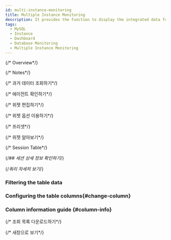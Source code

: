 ```yaml
---
id: multi-instance-monitoring
title: Multiple Instance Monitoring
description: It provides the function to display the integrated data for key metrics of multiple database instances.
tags:
  - MySQL
  - Instance
  - Dashboard
  - Database Monitoring
  - Multiple Instance Monitoring
---
```


{/* Overview*/}


<Dbv2mulitinstancemonitoringdesc /> 

<ProdImg img='db-multi-instance.png' desc='Multi-instance Monitoring' />

{/* Notes*/}


<Dbmultiinstancemonitoringdescnotes /> 

{/* 과거 데이터 조회하기*/}


<Apmdashboardsetpasttime /> 

{/* 에이전트 확인하기*/}


<Apmdashboardcheckagent />

{/* 위젯 편집하기*/}


<Apmdashboradeditwidget />

{/* 위젯 옵션 이용하기*/}


<Apmdashboardwidgetoptions />

{/* 프리셋*/}


<Apmdashboardpreset /> 

{/* 위젯 알아보기*/}


<Dbv2mimchartarea />

{/* Session Table*/}


<Dbv2mimactivesessiondesc /> 


<Dbdashboardactivesessiondesc /> 


<Dbdashboardlocktreedesc /> 


<Dbv2mimactivesessionnote />

{/*## 세션 상세 정보 확인하기*/}


<Dbv2sessiondetailsinfo /> 

{/*쿼리 자세히 보기*/}


<Dbquerydetails /> 

### Filtering the table data


<Dbtabledatafiltering /> 

### Configuring the table columns{#change-column}


<Dbv2dataeditcolumn />

### Column information guide {#column-info}


<Mysqlcolumn /> 

{/* 조회 목록 다운로드하기*/}


<Dbdashboardsessiontabledownload />

{/* 새창으로 보기*/}


<Dbdashboardsessiontablenew />
